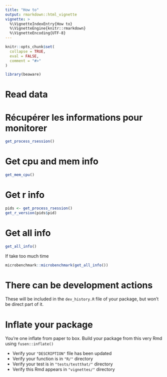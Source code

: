 ```yaml
---
title: "How to"
output: rmarkdown::html_vignette
vignette: >
  %\VignetteIndexEntry{How to}
  %\VignetteEngine{knitr::rmarkdown}
  %\VignetteEncoding{UTF-8}
---
```


```r
knitr::opts_chunk$set(
  collapse = TRUE,
  eval = FALSE,
  comment = "#>"
)
```

```r
library(beaware)
```

<!-- This vignette is generated by fusen: do not edit by hand -->

<!--

# Description of your package

This will fill the description of your package.
--> 


# Read data

<!-- Store your dataset in a directory named "inst/" at the root of your project -->
<!-- Use it for your tests in this Rmd thanks to `load_all()` to make it available
and `system.file()` to read it in your examples 
-->


# Récupérer les informations pour monitorer

```r
get_process_rsession()
```

# Get cpu and mem info

```r
get_mem_cpu()
```

# Get r info

```r
pids <- get_process_rsession()
get_r_version(pids$pid)
```

# Get all info

```r
get_all_info()
```

If take too much time

```r
microbenchmark::microbenchmark(get_all_info())
```

# There can be development actions

These will be included in the `dev_history.R` file of your package, but won't be direct part of it.


# Inflate your package

You're one inflate from paper to box.
Build your package from this very Rmd using `fusen::inflate()`

- Verify your `"DESCRIPTION"` file has been updated
- Verify your function is in `"R/"` directory
- Verify your test is in `"tests/testthat/"` directory
- Verify this Rmd appears in `"vignettes/"` directory

